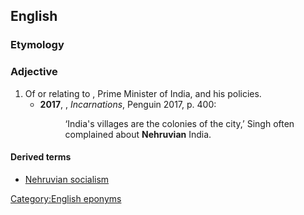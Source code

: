 ==English==

===Etymology===
{{af|en|Nehru|-v-|-ian}}

===Adjective===
{{en-adj}}

# Of or relating to {{w|Jawaharlal Nehru}}, Prime Minister of India, and his policies. {{defdate|from 20th c.}}
#*'''2017''', {{w|Sunil Khilnani}}, ''Incarnations'', Penguin 2017, p. 400:
#*:‘India's villages are the colonies of the city,’ Singh often complained about '''Nehruvian''' India.

====Derived terms====
* [[Nehruvian socialism]]

[[Category:English eponyms]]